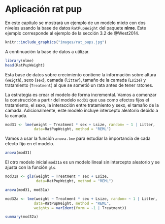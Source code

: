 # Aplicación rat pup {#apli-rat-pup}

En este capítulo se mostrará un ejemplo de un modelo mixto con dos niveles usando la base de datos `RatPupWeight` del paquete **nlme**. Este ejemplo corresponde al ejemplo de la sección 3.2 de @West2014.

```r
knitr::include_graphics("images/rat_pups.jpg")
```

A continuación la base de datos a utilizar.

```r
library(nlme)
head(RatPupWeight)
```

Esta base de datos sobre crecimiento contiene la información sobre altura (`weigth`), sexo (`sex`), camada (`litter`), tamaño de la camada (`Lsize`) y tratamiento (`Treatment`) al que se sometió un rata antes de tener ratones.

La estrategia es crear el modelo de forma incremental. Vamos a comenzar la construcción a partir del modelo `mod31` que usa como efectos fijos el tratamiento, el sexo, la interacción entre tratamiento y sexo, el tamaño de la camada. Adicionalmente, este modelo incluye intercepto aleatorio debido a la camada. 

```r
mod31 <- lme(weight ~ Treatment * sex + Lsize, random= ~ 1 | Litter,
             data=RatPupWeight, method = "REML")
```

Vamos a usar la función `anova.lme` para estudiar la importancia de cada efecto fijo en el modelo.

```r
anova(mod31)
```

El otro modelo inicial `mod31a` es un modelo lineal sin intercepto aleatorio y se ajusta con la función `gls`.

```r
mod31a <- gls(weight ~ Treatment * sex + Lsize,
              data=RatPupWeight, method = "REML")
```


```r
anova(mod31, mod31a)
```

```r
mod32a <- lme(weight ~ Treatment * sex + Lsize, random= ~ 1 | Litter,
             data=RatPupWeight, method = "REML",
             weights = varIdent(form = ~1 | Treatment))

summary(mod32a)
```


